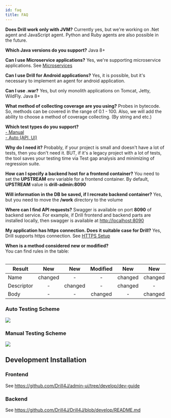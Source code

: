 ```yaml
---
id: faq
title: FAQ
---
```


**Does Drill work only with JVM?**
Currently yes, but we're working on .Net agent and JavaScript agent. Python and Ruby agents are also possible in the future.

**Which Java versions do you support?**
Java 8+

**Can I use Microservice applications?**
Yes, we're supporting microservice applications. See <a href='/docs/installation/microservices' target="_black">Microservices<ExternalLinkIcon/></a>

**Can I use Drill for Android applications?**
Yes, it is possible, but it's necessary to implement an agent for android application.

**Can I use .war?**
Yes, but only monolith applications on Tomcat, Jetty, WildFly. Java 8+

**What method of collecting coverage are you using?**
Probes in bytecode. So, methods can be covered in the range of 0.1 - 100.
Also, we will add the ability to choose a method of coverage collecting. (By string and etc.)

**Which test types do you support?**<br/>  <a href='docs/installation/extension' target="_black">- Manual<ExternalLinkIcon/></a><br/><a href='/docs/installation/autotest-agent' target="_black">- Auto (API, UI)<ExternalLinkIcon/></a>

**Why do I need it?**
Probably, if your project is small and doesn't have a lot of tests, then you don't need it. BUT, if it's a legacy project with a lot of tests, the tool saves your testing time via Test gap analysis and minimizing of regression suite.

**How can I specify a backend host for a frontend container?**
You need to set the **UPSTREAM** env variable for a frontend container.
By default, **UPSTREAM** value is **drill-admin:8090**

**Will information in the DB be saved, if I recreate backend container?**
Yes, but you need to move the **/work** directory to the volume

**Where can I find API requests?**
Swagger is available on port **8090** of backend service. For example, if  Drill frontend and backend parts are installed locally, then swagger is available at <a href='http://localhost:8090' target="_black">http://localhost:8090<ExternalLinkIcon/></a>

**My application has https connection. Does it suitable case for Drill?**
Yes, Drill supports https connection. See <a href='/docs/installation/drill-admin#https-setup' target="_black">HTTPS Setup<ExternalLinkIcon/></a>

**When is a method considered new or modified?** <br/>
You can find rules in the table:

<Table>

| Result                         |   New   |   New   | Modified |   New   |   New   |   New   |   New   |
|--------------------------------|:-------:|:-------:|:--------:|:-------:|:-------:|:-------:|:-------:|
| Name                           | changed |    -    |     -    | changed | changed |    -    | changed |
| Descriptor                     |    -    | changed |     -    | changed |    -    | changed | changed |
| Body                           |    -    |    -    |  changed |    -    | changed | changed | changed |

</Table>

### Auto Testing Scheme
<Image src="/img/auto-testing-diagram.png"/>


### Manual Testing Scheme
<Image src="/img/manual-testing-diagram.png"/>

## Development Installation
### Frontend
<p>
See <a href='https://github.com/Drill4J/admin-ui/tree/develop/dev-guide' target="_black">
    https://github.com/Drill4J/admin-ui/tree/develop/dev-guide
    <ExternalLinkIcon/>
</a>
</p>


### Backend
<p>
See <a href='https://github.com/Drill4J/Drill4J/blob/develop/README.md' target="_black">
    https://github.com/Drill4J/Drill4J/blob/develop/README.md
    <ExternalLinkIcon/>
</a>
</p>
